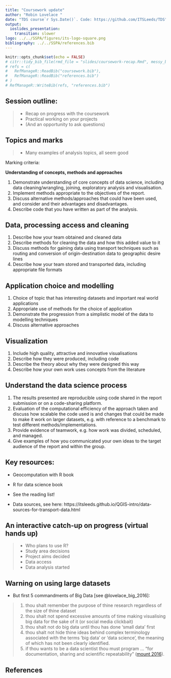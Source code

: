 ```yaml
---
title: "Coursework update"
author: "Robin Lovelace "
date: "TDS course`r Sys.Date()`. Code: https://github.com/ITSLeeds/TDS"
output:
  ioslides_presentation:
    transition: slower
logo: ../../SSPA/figures/its-logo-square.png
bibliography: ../../SSPA/references.bib
---
```


```r
knitr::opts_chunk$set(echo = FALSE)
# citr::tidy_bib_file(rmd_file = "slides/coursework-recap.Rmd", messy_bibliography = "~/uaf/allrefs.bib", file = "coursework.bib")
# refs = c(
#   RefManageR::ReadBib("coursework.bib"),
#   RefManageR::ReadBib("references.bib")
# )
# RefManageR::WriteBib(refs, "references.bib")
```

## Session outline:

> - Recap on progress with the coursework
> - Practical working on your projects
> - (And an opportunity to ask questions)

## Topics and marks

> - Many examples of analysis topics, all seem good

Marking criteria:

**Understanding of concepts, methods and approaches**

1. Demonstrate understanding of core concepts of data science, including data cleaning/wrangling, joining, exploratory analysis and visualisation.
1. Implement methods appropriate to the objectives of the report.
1. Discuss alternative methods/approaches that could have been used, and consider and their advantages and disadvantages.
1. Describe code that you have written as part of the analysis.

## **Data, processing access and cleaning**

1. Describe how your team obtained and cleaned data
1. Describe methods for cleaning the data and how this added value to it
1. Discuss methods for gaining data using transport techniques such as routing and conversion of origin-destination data to geographic desire lines
2. Describe how your team stored and transported data, including appropriate file formats

## **Application choice and modelling**

1. Choice of topic that has interesting datasets and important real world applications
1. Appropriate use of methods for the choice of application
1. Demonstrate the progression from a simplistic model of the data to modelling techniques
3. Discuss alternative approaches

## **Visualization**

1. Include high quality, attractive and innovative visualisations
2. Describe how they were produced, including code
3. Describe the theory about why they were designed this way
5. Describe how your own work uses concepts from the literature

## **Understand the data science process**

1. The results presented are reproducible using code shared in the report submission or on a code-sharing platform.
1. Evaluation of the computational efficiency of the approach taken and discuss how scalable the code used is and changes that could be made to make it work on larger datasets, e.g. with reference to a benchmark to test different methods/implementations.
1. Provide evidence of teamwork, e.g. how work was divided, scheduled, and managed.
2. Give examples of how you communicated your own ideas to the target audience of the report and within the group.


## Key resources:

- Geocomputation with R book
- R for data science book

- See the reading list!
- Data sources, see here: https://itsleeds.github.io/QGIS-intro/data-sources-for-transport-data.html


## An interactive catch-up on progress (virtual hands up)

> - Who plans to use R? 
<!-- > - Who plans to use R? -->
<!-- > - Who plans to use a bit of both? -->
> - Study area decisions
> - Project aims decided
> - Data access
> - Data analysis started

## Warning on using large datasets

- But first 5 commandments of Big Data [see @lovelace_big_2016]:

> 1) thou shalt remember the purpose of thine research regardless of the size of thine dataset
> 2) thou shalt not spend excessive amounts of time making visualising big data for the sake of it (or social media clickbait)
> 3) thou shalt not do big data until thou has done 'small data' first
> 4) thou shalt not hide thine ideas behind complex terminology associated with the terms 'big data' or 'data science', the meaning of which has not been clearly identified.
> 5) if thou wants to be a data scientist thou must program ... "for documentation, sharing and scientific repeatability" ([mount 2016](http://www.r-bloggers.com/some-programming-language-theory-in-r/)).

<!-- ## Next steps:  -->

<!-- > - Another commandment: do not get distracted by Big Data -->
<!-- > - High priority: crack-on  -->
<!-- with the coursework -->
<!-- > - check-out the big data and big data archives slides -->
<!-- > - CRACK-ON with the coursework! -->
<!-- > - I'll present on Big Data in due course... -->

## References {.smaller}
